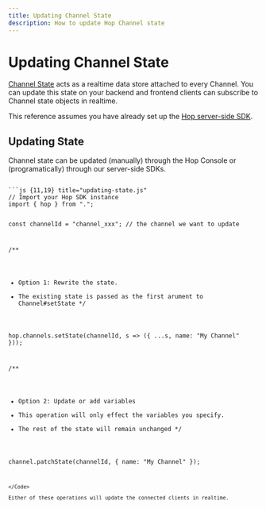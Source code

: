 ```yaml
---
title: Updating Channel State
description: How to update Hop Channel state
---
```



# Updating Channel State

[Channel State](/channels/state) acts as a realtime data store attached to every Channel. You can update this state on your backend and frontend clients can subscribe to Channel state objects in realtime.

<Callout type="info">This reference assumes you have already set up the [Hop server-side SDK](/sdks/server/js).</Callout>

## Updating State

Channel state can be updated (manually) through the Hop Console or (programatically) through our server-side SDKs.

<Code>
```js {11,19} title="updating-state.js"
// Import your Hop SDK instance
import { hop } from ".";

const channelId = "channel_xxx"; // the channel we want to update

/**
 * Option 1: Rewrite the state.
 * The existing state is passed as the first arument to Channel#setState
 */

hop.channels.setState(channelId, s => ({ ...s, name: "My Channel" }));

/**
 * Option 2: Update or add variables
 * This operation will only effect the variables you specify.
 * The rest of the state will remain unchanged
 */

channel.patchState(channelId, { name: "My Channel" });
```
</Code>

Either of these operations will update the connected clients in realtime.
